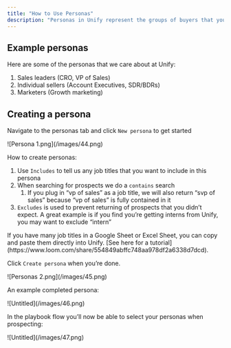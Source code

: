 ```yaml
---
title: "How to Use Personas"
description: "Personas in Unify represent the groups of buyers that you sell into. Use personas in Unify to make it faster to prospect."
---
```


## Example personas

Here are some of the personas that we care about at Unify:

1. Sales leaders (CRO, VP of Sales)
2. Individual sellers (Account Executives, SDR/BDRs)
3. Marketers (Growth marketing)

## Creating a persona

Navigate to the personas tab and click `New persona` to get started

<Frame>![Persona 1.png](/images/44.png)</Frame>

How to create personas:

1. Use `Includes` to tell us any job titles that you want to include in this persona
2. When searching for prospects we do a `contains` search
    1. If you plug in “vp of sales” as a job title, we will also return “svp of sales” because “vp of sales” is fully contained in it
3. `Excludes` is used to prevent returning of prospects that you didn’t expect. A great example is if you find you’re getting interns from Unify, you may want to exclude “intern” 

<Tip>
    If you have many job titles in a Google Sheet or Excel Sheet, you can copy and paste them directly into Unify. [See here for a tutorial](https://www.loom.com/share/554849abffc748aa978df2a6338d7dcd).
</Tip>

Click `Create persona` when you’re done.

<Frame>![Personas 2.png](/images/45.png)</Frame>

An example completed persona:

<Frame>![Untitled](/images/46.png)</Frame>

In the playbook flow you’ll now be able to select your personas when prospecting:

<Frame>![Untitled](/images/47.png)</Frame>
